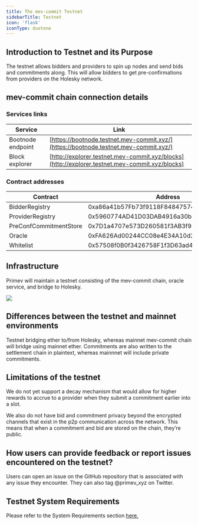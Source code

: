 ```yaml
---
title: The mev-commit Testnet
sidebarTitle: Testnet
icon: 'flask'
iconType: duotone
---
```


## Introduction to Testnet and its Purpose

The testnet allows bidders and providers to spin up nodes and send bids and commitments along. This will allow bidders to get pre-confirmations from providers on the Holesky network.

## **mev-commit chain connection details**

### **Services links**

| Service           | Link                                                                                           |
| ----------------- | ---------------------------------------------------------------------------------------------- |
| Bootnode endpoint | [https://bootnode.testnet.mev-commit.xyz/](https://bootnode.testnet.mev-commit.xyz/)           |
| Block explorer    | [http://explorer.testnet.mev-commit.xyz/blocks](http://explorer.testnet.mev-commit.xyz/blocks) |

### **Contract addresses**

<table>
  <thead>
    <tr>
      <th width="299">Contract</th>
      <th>Address</th>
    </tr>
  </thead>
  <tbody>
    <tr>
      <td>BidderRegistry</td>
      <td>0xa86a41b57Fb73f9118F84847574517258d29eAD0</td>
    </tr>
    <tr>
      <td>ProviderRegistry</td>
      <td>0x5960774AD41D03DAB4916a30bD2190f8b3b3b4b2</td>
    </tr>
    <tr>
      <td>PreConfCommitmentStore</td>
      <td>0x7D1a4707e573D260581f3AB3f90f697Ab03fC6Dd</td>
    </tr>
    <tr>
      <td>Oracle</td>
      <td>0xFA626Ad00244CC08e4E34A10d2d1Aa1E930AA6dC</td>
    </tr>
    <tr>
      <td>Whitelist</td>
      <td>0x57508f0B0f3426758F1f3D63ad4935a7c9383620</td>
    </tr>
  </tbody>
</table>

## Infrastructure

Primev will maintain a testnet consisting of the mev-commit chain, oracle service, and bridge to Holesky.

<Frame>
  <img src="/images/mev-commit-nodes.png" />
</Frame>

## Differences between the testnet and mainnet environments

Testnet bridging ether to/from Holesky, whereas mainnet mev-commit chain will bridge using mainnet ether. Commitments are also written to the settlement chain in plaintext, whereas mainnnet will include private commitments.

## Limitations of the testnet

We do not yet support a decay mechanism that would allow for higher rewards to accrue to a provider when they submit a commitment earlier into a slot.

We also do not have bid and commitment privacy beyond the encrypted channels that exist in the p2p communication across the network. This means that when a commitment and bid are stored on the chain, they’re public.

## How users can provide feedback or report issues encountered on the testnet?

Users can open an issue on the GitHub repository that is associated with any issue they encounter. They can also tag @primev_xyz on Twitter.

## Testnet System Requirements

Please refer to the System Requirements section [here.](https://docs.primev.xyz/reference/system-requirements)

